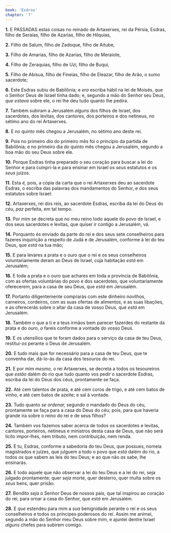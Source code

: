 ```yaml
---
book: 'Esdras'
chapter: '7'
---
```


**1.** E PASSADAS estas coisas no reinado de Artaxerxes, rei da Pérsia, Esdras, filho de Seraías, filho de Azarias, filho de Hilquias,

**2.** Filho de Salum, filho de Zadoque, filho de Aitube,

**3.** Filho de Amarias, filho de Azarias, filho de Meraiote,

**4.** Filho de Zeraquias, filho de Uzi, filho de Buqui,

**5.** Filho de Abisua, filho de Fineias, filho de Eleazar, filho de Arão, o sumo sacerdote;

**6.** Este Esdras subiu de Babilônia; e *era* escriba hábil na lei de Moisés, que o Senhor Deus de Israel tinha dado; e, segundo a mão do Senhor seu Deus, *que estava* sobre ele, o rei lhe deu tudo quanto lhe pedira.

**7.** Também subiram a Jerusalém *alguns* dos filhos de Israel, dos sacerdotes, dos levitas, dos cantores, dos porteiros e dos netineus, no sétimo ano do rei Artaxerxes.

**8.** E no quinto mês chegou a Jerusalém, no sétimo ano deste rei.

**9.** Pois no primeiro *dia* do primeiro mês foi o princípio da partida de Babilônia; e no primeiro dia do quinto mês chegou a Jerusalém, segundo a boa mão do seu Deus sobre ele.

**10.** Porque Esdras tinha preparado o seu coração para buscar a lei do Senhor e para cumpri-la e para ensinar em Israel os *seus* estatutos e os *seus* juízos.

**11.** Esta *é,* pois, a cópia da carta que o rei Artaxerxes deu ao sacerdote Esdras, o escriba das palavras dos mandamentos do Senhor, e dos seus estatutos sobre Israel:

**12.** Artaxerxes, rei dos reis, ao sacerdote Esdras, escriba da lei do Deus do céu, *paz* perfeita, em tal tempo.

**13.** Por mim se decreta que no meu reino todo aquele do povo de Israel, e dos seus sacerdotes e levitas, que quiser ir contigo a Jerusalém, vá.

**14.** Porquanto és enviado da parte do rei e dos seus sete conselheiros para fazeres inquirição a respeito de Judá e de Jerusalém, conforme à lei do teu Deus, que *está* na tua mão;

**15.** E para levares a prata e o ouro que o rei e os seus conselheiros voluntariamente deram ao Deus de Israel, cuja habitação *está* em Jerusalém;

**16.** E toda a prata e o ouro que achares em toda a província de Babilônia, com as ofertas voluntárias do povo e dos sacerdotes, que voluntariamente oferecerem, para a casa de seu Deus, que *está* em Jerusalém.

**17.** Portanto diligentemente comprarás com este dinheiro novilhos, carneiros, cordeiros, com as suas ofertas de alimentos, e as suas libações, e as oferecerás sobre o altar da casa de vosso Deus, que *está* em Jerusalém.

**18.** Também o que a ti e a teus irmãos bem parecer fazerdes do restante da prata e do ouro, *o* fareis conforme a vontade do vosso Deus.

**19.** E os utensílios que te foram dados para o serviço da casa de teu Deus, restitui-*os* perante o Deus de Jerusalém.

**20.** E tudo mais que for necessário para a casa de teu Deus, que te convenha dar, dá-lo-ás da casa dos tesouros do rei.

**21.** E por mim *mesmo,* o rei Artaxerxes, se decreta a todos os tesoureiros que *estão* dalém do rio que tudo quanto vos pedir o sacerdote Esdras, escriba da lei do Deus dos céus, prontamente se faça.

**22.** Até cem talentos de prata, e até cem coros de trigo, e até cem batos de vinho, e até cem batos de azeite; e sal à vontade.

**23.** Tudo quanto *se ordenar,* segundo o mandado do Deus do céu, prontamente se faça para a casa do Deus do céu; pois, para que haveria grande ira sobre o reino do rei e de seus filhos?

**24.** Também vos fazemos saber acerca de todos os sacerdotes e levitas, cantores, porteiros, netineus e ministros desta casa de Deus, que não será lícito impor-lhes, nem tributo, nem contribuição, nem renda.

**25.** E tu, Esdras, conforme a sabedoria do teu Deus, que possues, nomeia magistrados e juízes, que julguem a todo o povo que *está* dalém do rio, a todos os que sabem as leis do teu Deus; e ao que não *as* sabe, lhe ensinarás.

**26.** E todo aquele que não observar a lei do teu Deus e a lei do rei, seja julgado prontamente; quer *seja* morte, quer desterro, quer multa sobre os *seus* bens, quer prisão.

**27.** Bendito *seja* o Senhor Deus de nossos pais, que tal inspirou ao coração do rei, para ornar a casa do Senhor, que *está* em Jerusalém.

**28.** E *que* estendeu para mim a *sua* benignidade perante o rei e os seus conselheiros e todos os príncipes poderosos do rei. Assim me animei, segundo a mão do Senhor meu Deus sobre mim, e ajuntei dentre Israel *alguns* chefes para subirem comigo.